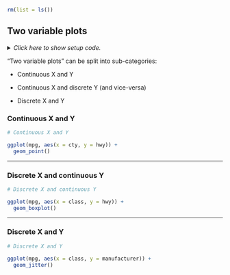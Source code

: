 ```r
rm(list = ls())
```


## Two variable plots

<details><summary>*Click here to show setup code.*</summary>
```r
### Two variable plots

```
```r
library(tidyverse)
```
</details>

"Two variable plots" can be split into sub-categories:

- Continuous X and Y

- Continuous X and discrete Y (and vice-versa)

- Discrete X and Y

### Continuous X and Y

```r
# Continuous X and Y
```
```r
ggplot(mpg, aes(x = cty, y = hwy)) +
  geom_point()
```

---

### Discrete X and continuous Y

```r
# Discrete X and continuous Y
```
```r
ggplot(mpg, aes(x = class, y = hwy)) +
  geom_boxplot()
```

---

### Discrete X and Y

```r
# Discrete X and Y
```
```r
ggplot(mpg, aes(x = class, y = manufacturer)) +
  geom_jitter()
```
